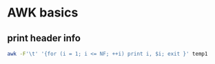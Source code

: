 # AWK basics

## print header info

```bash
awk -F'\t' '{for (i = 1; i <= NF; ++i) print i, $i; exit }' temp1
```

